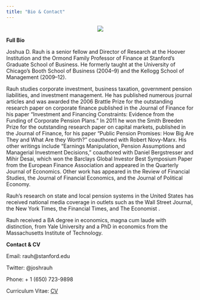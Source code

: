 ```yaml
---
title: "Bio & Contact"
---
```


<center>

![](JoshRauh4.jpg)

</center>

**Full Bio**

Joshua D. Rauh is a senior fellow and Director of Research at the Hoover Institution and the Ormond Family Professor of Finance at Stanford’s Graduate School of Business. He formerly taught at the University of Chicago’s Booth School of Business (2004–9) and the Kellogg School of Management (2009–12).

Rauh studies corporate investment, business taxation, government pension liabilities, and investment management. He has published numerous journal articles and was awarded the 2006 Brattle Prize for the outstanding research paper on corporate finance published in the Journal of Finance for his paper "Investment and Financing Constraints: Evidence from the Funding of Corporate Pension Plans." In 2011 he won the Smith Breeden Prize for the outstanding research paper on capital markets, published in the Journal of Finance, for his paper "Public Pension Promises: How Big Are They and What Are they Worth?" coauthored with Robert Novy-Marx. His other writings include "Earnings Manipulation, Pension Assumptions and Managerial Investment Decisions," coauthored with Daniel Bergstresser and Mihir Desai, which won the Barclays Global Investor Best Symposium Paper from the European Finance Association and appeared in the Quarterly Journal of Economics. Other work has appeared in the Review of Financial Studies, the Journal of Financial Economics, and the Journal of Political Economy.

Rauh’s research on state and local pension systems in the United States has received national media coverage in outlets such as the Wall Street Journal, the New York Times, the Financial Times, and The Economist .

Rauh received a BA degree in economics, magna cum laude with distinction, from Yale University and a PhD in economics from the Massachusetts Institute of Technology.

**Contact & CV**

Email: rauh@stanford.edu

Twitter: @joshrauh

Phone: + 1 (650) 723-9898

Curriculum Vitae: [CV](https://web.stanford.edu/~rauh/RauhCV.pdf)

<style type="text/css">

body{ /* Normal  */
      font-family: Helvetica;
      font-size: 11px;
  }
td {  /* Table  */
  font-size: 8px;
  color: Black;
}
h1.title {
  font-size: 20px;
  color: Maroon;
}